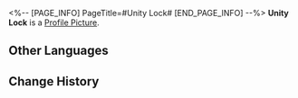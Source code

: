 <%-- [PAGE_INFO]
PageTitle=#Unity Lock#
[END_PAGE_INFO] --%>
{{Item Infobox
|id          = 140232
|image       = Item Unity Lock.png
|type        = Mission Item
|invCategory = Missions
|rarity      = 3
|effect      = 
|description = When Cong emerged from his hatching rebirth, he carried this Unity Lock with him.
}}
{{Description|''"If those who love each other are bound by the Unity Lock, they will be united forever."''}}
'''Unity Lock''' is a [[Profile Picture]].

==Other Languages==
{{Other Languages
|en   = Unity Lock
|zhs  = 同心锁
|zht  = 同心鎖
|ja   = 同心鎖
|ko   = 한마음 자물쇠
|es   = Candado para parejas
|fr   = Cadenas de l'amour
|ru   = Замок любви
|th   = กุญแจคู่รัก
|vi   = Khóa Đồng Tâm
|de   = Einigkeitsschloss
|id   = Kunci Konsentris
|pt   = Cadeado do Amor
}}

==Change History==
{{Change History|1.2}}